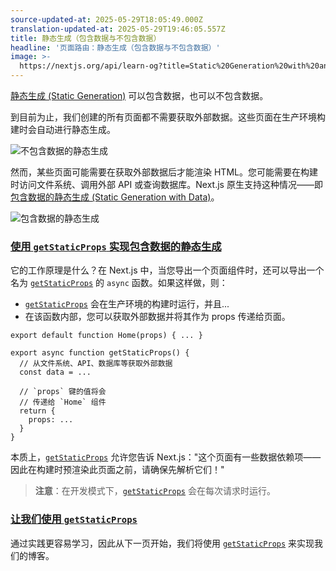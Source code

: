 ```yaml
---
source-updated-at: 2025-05-29T18:05:49.000Z
translation-updated-at: 2025-05-29T19:46:05.557Z
title: 静态生成（包含数据与不包含数据）
headline: '页面路由：静态生成（包含数据与不包含数据）'
image: >-
  https://nextjs.org/api/learn-og?title=Static%20Generation%20with%20and%20without%20Data&amp;chapter=24
---
```


[静态生成 (Static Generation)](/docs/pages/building-your-application/rendering/static-site-generation) 可以包含数据，也可以不包含数据。

到目前为止，我们创建的所有页面都不需要获取外部数据。这些页面在生产环境构建时会自动进行静态生成。

![不包含数据的静态生成](https://h8DxKfmAPhn8O0p3.public.blob.vercel-storage.com/learn/pages-router/data-fetching/static-generation-without-data.png)

然而，某些页面可能需要在获取外部数据后才能渲染 HTML。您可能需要在构建时访问文件系统、调用外部 API 或查询数据库。Next.js 原生支持这种情况——即[包含数据的静态生成 (Static Generation with Data)](https://nextjs.org/docs/basic-features/pages#static-generation-with-data)。

![包含数据的静态生成](https://h8DxKfmAPhn8O0p3.public.blob.vercel-storage.com/learn/pages-router/data-fetching/static-generation-with-data.png)

### [使用 `getStaticProps` 实现包含数据的静态生成](#static-generation-with-data-using-getstaticprops)

它的工作原理是什么？在 Next.js 中，当您导出一个页面组件时，还可以导出一个名为 [`getStaticProps`](/docs/basic-features/data-fetching#getstaticprops-static-generation) 的 `async` 函数。如果这样做，则：

*   [`getStaticProps`](/docs/basic-features/data-fetching#getstaticprops-static-generation) 会在生产环境的构建时运行，并且...
*   在该函数内部，您可以获取外部数据并将其作为 props 传递给页面。

```
export default function Home(props) { ... }
 
export async function getStaticProps() {
  // 从文件系统、API、数据库等获取外部数据
  const data = ...
 
  // `props` 键的值将会
  // 传递给 `Home` 组件
  return {
    props: ...
  }
}
```

本质上，[`getStaticProps`](/docs/basic-features/data-fetching#getstaticprops-static-generation) 允许您告诉 Next.js："这个页面有一些数据依赖项——因此在构建时预渲染此页面之前，请确保先解析它们！"

> **注意**：在开发模式下，[`getStaticProps`](/docs/basic-features/data-fetching#getstaticprops-static-generation) 会在每次请求时运行。

### [让我们使用 `getStaticProps`](#lets-use-getstaticprops)

通过实践更容易学习，因此从下一页开始，我们将使用 [`getStaticProps`](/docs/basic-features/data-fetching#getstaticprops-static-generation) 来实现我们的博客。